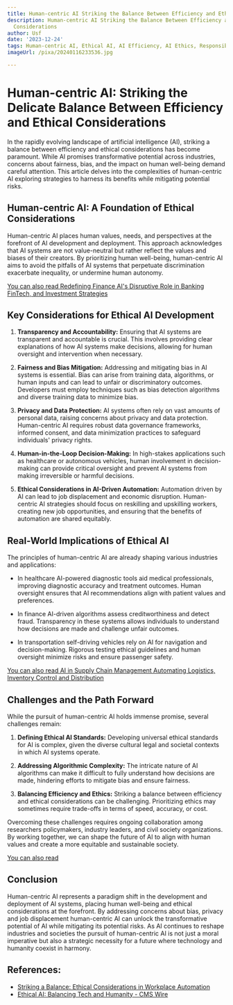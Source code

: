 ```yaml
---
title: Human-centric AI Striking the Balance Between Efficiency and Ethical Considerations
description: Human-centric AI Striking the Balance Between Efficiency and Ethical
  Considerations
author: Usf
date: '2023-12-24'
tags: Human-centric AI, Ethical AI, AI Efficiency, AI Ethics, Responsible AI
imageUrl: /pixa/20240116233536.jpg

---
```

# Human-centric AI: Striking the Delicate Balance Between Efficiency and Ethical  Considerations

In the rapidly evolving landscape of artificial  intelligence (AI), striking a balance between efficiency  and ethical considerations  has  become paramount. While AI promises transformative potential across  industries, concerns about fairness, bias, and the impact on human well-being demand careful attention. This article delves into the complexities  of human-centric AI  exploring strategies to harness its benefits while mitigating potential  risks.

## Human-centric AI:  A Foundation of Ethical Considerations

Human-centric AI places human values, needs, and perspectives at the forefront of  AI development and  deployment. This  approach  acknowledges that AI  systems are not value-neutral but rather  reflect the values and biases of their creators. By prioritizing  human well-being, human-centric AI aims to avoid  the pitfalls of AI systems  that perpetuate discrimination exacerbate inequality, or undermine human autonomy.

[You can also read  Redefining Finance AI's Disruptive Role in Banking FinTech, and Investment Strategies](Redefining%20Finance%20AI%27s%20Disruptive%20Role%20in%20Banking%2C%20FinTech%2C%20and%20Investment%20Strategies)


## Key Considerations for Ethical AI Development

1.  **Transparency and Accountability:** Ensuring that AI systems are transparent and accountable is  crucial. This involves providing clear explanations of how AI systems make decisions, allowing for human oversight and intervention when necessary.

2. **Fairness and Bias Mitigation:** Addressing  and mitigating bias in AI systems is essential. Bias can arise from training data, algorithms, or human inputs and can lead to unfair or  discriminatory outcomes. Developers  must employ  techniques  such as bias detection algorithms  and diverse training data to minimize bias.

3. **Privacy and  Data Protection:** AI systems often rely on vast amounts  of personal data, raising concerns about privacy and data protection. Human-centric AI requires robust data  governance frameworks, informed consent, and data minimization practices to safeguard individuals' privacy rights.

4. **Human-in-the-Loop Decision-Making:** In high-stakes applications  such as  healthcare or autonomous vehicles, human involvement in decision-making can  provide critical oversight and  prevent AI systems from making irreversible or  harmful decisions.

5. **Ethical  Considerations in AI-Driven  Automation:** Automation driven by AI can lead to job displacement and economic disruption.  Human-centric AI strategies should focus  on reskilling and upskilling workers, creating new  job opportunities, and ensuring that the benefits of automation are shared equitably.

## Real-World Implications of Ethical AI

The principles of human-centric AI are already shaping various industries and applications:

- In healthcare AI-powered diagnostic tools aid medical professionals, improving diagnostic accuracy and treatment outcomes. Human oversight ensures that AI recommendations align with patient values and preferences.

- In finance AI-driven algorithms assess creditworthiness and detect fraud. Transparency  in these systems allows individuals to understand how decisions are  made and challenge unfair outcomes.

- In  transportation self-driving vehicles rely on AI for  navigation and decision-making. Rigorous testing ethical guidelines and human oversight minimize risks and ensure passenger safety.

[You can also read AI in  Supply Chain Management Automating Logistics, Inventory Control and  Distribution](AI%20in%20Supply%20Chain%20Management%20Automating%20Logistics%2C%20Inventory%20Control%2C%20and%20Distribution)


## Challenges and the Path Forward

While the pursuit of human-centric AI holds immense promise, several challenges remain:

1. **Defining Ethical AI Standards:** Developing universal ethical standards for AI is complex, given the diverse cultural legal and societal contexts in which AI systems  operate.

2. **Addressing  Algorithmic Complexity:** The intricate nature of AI algorithms can make it  difficult to fully understand  how decisions are made, hindering efforts to mitigate bias and ensure fairness.

3. **Balancing Efficiency and Ethics:** Striking a balance  between efficiency and ethical considerations can be challenging. Prioritizing ethics may sometimes require trade-offs in terms of speed, accuracy, or cost.

Overcoming  these challenges requires ongoing collaboration among researchers policymakers, industry leaders, and civil society organizations. By working together, we can shape the future of AI to align with human values and create a more equitable  and sustainable society.

[You can also read ]()


## Conclusion

Human-centric AI represents  a paradigm shift in the development and  deployment of AI systems,  placing human well-being and  ethical  considerations  at the  forefront. By addressing concerns  about bias, privacy and job displacement human-centric AI can unlock the transformative potential  of AI  while mitigating its potential risks.  As AI continues to reshape industries and societies the  pursuit of human-centric AI is not just a moral imperative but also a strategic necessity for a future where technology and humanity coexist in harmony.

## References:
- [Striking a Balance: Ethical Considerations in Workplace Automation](https://www.linkedin.com/pulse/striking-balance-ethical-considerations-workplace)
- [Ethical AI: Balancing Tech and Humanity - CMS Wire](https://www.cmswire.com/digital-experience/balancing-act-ethical-ai-considerations-for-a-humane-experience/)
